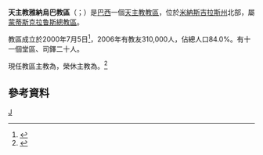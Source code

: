 {{Refimprove|time=2019-08-18T19:39:30+00:00}}
{{Infobox Roman Catholic diocese
|name=雅納烏巴
|jurisdiction=教區
|latin = Dioecesis Ianaubena
|image =
|caption = 
|location = [[巴西|巴西]]
|territory = [[米納斯吉拉斯州|米納斯吉拉斯州]]北部
|population = 310,000
|rite = [[罗马礼|罗马礼]]
|patron =
|province =蒙蒂斯克拉鲁斯
|established = 2000年
|cathedral = 耶穌聖心主教座堂
|co-cathedral =
|leadership = 主教
|website =[http://diocesedejanauba.com.br/site/ 官方網頁]
|pope = {{incumbent pope}}
|ordinary = {{link-pt|羅勃·若瑟·達-西爾瓦|Roberto José da Silva}}
|coadjutor bishop =
|auxiliary =
|emeritus = {{link-pt|利則·格里諾·布魯薩蒂|Ricardo Guerrino Brusati}}
}}
'''天主教雅納烏巴教區'''（{{lang-la|Dioecesis Ianaubena}}；{{lang-pt|Diocese de Janaúba}}）是[[巴西|巴西]]一個[[天主教|天主教]][[教區|教區]]，位於[[米納斯吉拉斯州|米納斯吉拉斯州]]北部，屬[[天主教蒙蒂斯克拉鲁斯總教區|蒙蒂斯克拉鲁斯總教區]]。

教區成立於2000年7月5日<ref>{{cite web |title=IANAUBENSlS |url=https://w2.vatican.va/content/john-paul-ii/la/apost_constitutions/documents/hf_jp-ii_apc_20000705_maiori-bono.html |publisher=Libreria Editrice Vaticana |accessdate=2019-08-18 |archiveurl=https://web.archive.org/web/20190818193832/https://w2.vatican.va/content/john-paul-ii/la/apost_constitutions/documents/hf_jp-ii_apc_20000705_maiori-bono.html |archivedate=2019-08-18 |language=la |date=2000-07-05 |dead-url=no }}</ref>，2006年有教友310,000人，佔總人口84.0%。有十一個堂區、司鐸二十人。

現任教區主教為{{link-pt|羅勃·若瑟·達-西爾瓦|Roberto José da Silva}}，榮休主教為{{link-pt|利則·格里諾·布魯薩蒂|Ricardo Guerrino Brusati}}。<ref>{{cite press release |title=Resignations and Appointments, 12.06.2019 |url=https://press.vatican.va/content/salastampa/en/bollettino/pubblico/2019/06/12/190612e.html |publisher=Holy See Press Office |accessdate=2019-08-18 |archiveurl=https://web.archive.org/web/20190818185444/https://press.vatican.va/content/salastampa/en/bollettino/pubblico/2019/06/12/190612e.html |archivedate=2019-08-18 |language=en |date=2019-06-12 |dead-url=no }}</ref>

==參考資料==
{{reflist}}
[[Category:巴西天主教教區|J]]